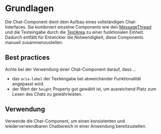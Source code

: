 # Grundlagen

Die Chat-Component dient dem Aufbau eines vollständigen Chat-Interfaces. Sie
kombiniert einzelne Components wie den
[MessageThread](/03-components/chat/message-thread) und die Texteingabe durch
die [TextArea](/03-components/form-controls/text-area) zu einer funktionalen
Einheit. Dadurch entfällt für Entwickler die Notwendigkeit, diese Components
manuell zusammenzustellen.

## Best practices

Achte bei der Verwendung einer Chat-Component darauf, dass ...

- das `aria-label` der Texteingabe bei abweichender Funktionalität angepasst
  wird.
- der Wert der `height` Property gut gewählt ist, um ausreichend Platz zum Lesen
  des Chats zu gewährleisten.

## Verwendung

Verwende die Chat-Component, um einen konsistenten und wiederverwendbaren
Chatbereich in einer Anwendung bereitzustellen.
